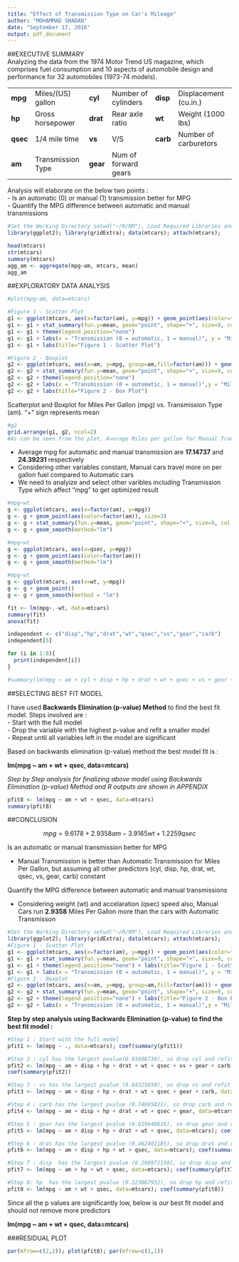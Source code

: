 ```yaml
---
title: "Effect of Transmission Type on Car's Mileage"
author: "MOHAMMAD SHADAN"
date: "September 17, 2016"
output: pdf_document
---
```

##EXECUTIVE SUMMARY  
Analyzing the data from the 1974 Motor Trend US magazine, which comprises fuel consumption and 10 aspects of automobile design and performance for 32 automobiles (1973-74 models).   

--------  -----------------------  -------- --------------------  -------- ----------------------------------------
**mpg**   Miles/(US) gallon        **cyl**  Number of cylinders   **disp** Displacement (cu.in.)   
**hp**    Gross horsepower         **drat** Rear axle ratio       **wt**   Weight (1000 lbs)     
**qsec**  1/4 mile time            **vs**   V/S                   **carb** Number of carburetors           
**am**    Transmission Type        **gear** Num of forward gears  
--------  -----------------------  -------- --------------------  -------- ----------------------------------------

Analysis will elaborate on the below two points :  
- Is an automatic (0) or manual (1) transmission better for MPG   
- Quantify the MPG difference between automatic and manual transmissions   

```r
#Set the Working Directory setwd("~/R/RM"), Load Required Libraries and mtcars dataset
library(ggplot2); library(gridExtra); data(mtcars); attach(mtcars);
```
```r
head(mtcars)
str(mtcars)
summary(mtcars)
agg_am <- aggregate(mpg~am, mtcars, mean)
agg_am
```  
##EXPLORATORY DATA ANALYSIS
```r
#plot(mpg~am, data=mtcars)

#Figure 1 - Scatter Plot
g1 <- ggplot(mtcars, aes(x=factor(am), y=mpg)) + geom_point(aes(color=factor(am)), size=3)
g1 <- g1 + stat_summary(fun.y=mean, geom="point", shape="+", size=9, col = "red")
g1 <- g1 + theme(legend.position="none")
g1 <- g1 + labs(x = "Transmission (0 = automatic, 1 = manual)", y = "Miles per Gallon(mpg)")
g1 <- g1 + labs(title="Figure 1 - Scatter Plot")

#Figure 2 - Boxplot
g2 <- ggplot(mtcars, aes(x=am, y=mpg, group=am,fill=factor(am))) + geom_boxplot()
g2 <- g2 + stat_summary(fun.y=mean, geom="point", shape="+", size=9, col = "red")
g2 <- g2 + theme(legend.position="none")
g2 <- g2 + labs(x = "Transmission (0 = automatic, 1 = manual)",y = "Miles per Gallon(mpg)")
g2 <- g2 + labs(title="Figure 2 - Box Plot")   
```
Scatterplot and Boxplot for Miles Per Gallon (mpg) vs. Transmission Type (am). "+" sign represents mean   

```r
#g2
grid.arrange(g1, g2, ncol=2)
#As can be seen from the plot, Average Miles per gallon for Manual Transmission compared to Automatic Transmission 
```

- Average mpg for automatic and manual transmission are **17.14737** and **24.39231** respectively
- Considering other variables constant, Manual cars travel more on per gallon fuel compared to Automatic cars
- We need to analyize and select other varibles including Transmission Type which affect "mpg" to get optimized result

```r
#mpg~wt
g <- ggplot(mtcars, aes(x=factor(am), y=mpg))
g <- g + geom_point(aes(color=factor(am)), size=3)
g <- g + stat_summary(fun.y=mean, geom="point", shape="+", size=9, col = "red")
g <- g + geom_smooth(method="lm")

#mpg~wt
g <- ggplot(mtcars, aes(x=qsec, y=mpg))
g <- g + geom_point(aes(color=factor(am)))
g <- g + geom_smooth(method="lm")

#mpg~wt
g <- ggplot(mtcars, aes(x=wt, y=mpg))
g <- g + geom_point()
g <- g + geom_smooth(method = "lm")

fit <- lm(mpg~.-wt, data=mtcars)
summary(fit)
anova(fit)

independent <- c("disp","hp","drat","wt","qsec","vs","gear","carb")
independent[5]

for (i in 1:8){
  print(independent[i])
}

#summary(lm(mpg ~ am + cyl + disp + hp + drat + wt + qsec + vs + gear + carb, data=mtcars))
```

##SELECTING BEST FIT MODEL

I have used **Backwards Elimination (p-value) Method** to find the best fit model. Steps involved are :   
- Start with the full model  
- Drop the variable with the highest p-value and refit a smaller model   
- Repeat until all variables left in the model are significant  

Based on backwards elimination (p-value) method the best model fit is :  

**lm(mpg ~ am + wt + qsec, data=mtcars)**   

*Step by Step analysis for finalizing above model using Backwards Elimination (p-value) Method and R outputs are shown in APPENDIX*  

```r
pfit8 <- lm(mpg ~ am + wt + qsec, data=mtcars)
summary(pfit8)
```

##CONCLUSION

$$ mpg = 9.6178 + 2.9358 am -3.9165 wt + 1.2259 qsec $$

Is an automatic or manual transmission better for MPG   

- Manual Transmission is better than Automatic Transmission for Miles Per Gallon, but assuming all other predictors (cyl, disp, hp, drat, wt, qsec, vs, gear, carb) constant   

Quantify the MPG difference between automatic and manual transmissions  

- Considering weight (wt) and accelaration (qsec) speed also, Manual Cars run **2.9358** Miles Per Gallon more than the cars with Automatic Transmisson   

\newpage

\begin{center}
APPENDIX
\end{center}

```r
#Set the Working Directory setwd("~/R/RM"), Load Required Libraries and mtcars dataset
library(ggplot2); library(gridExtra); data(mtcars); attach(mtcars);
#Figure 1 - Scatter Plot
g1 <- ggplot(mtcars, aes(x=factor(am), y=mpg)) + geom_point(aes(color=factor(am)), size=3)
g1 <- g1 + stat_summary(fun.y=mean, geom="point", shape="+", size=9, col = "red")
g1 <- g1 + theme(legend.position="none") + labs(title="Figure 1 - Scatter Plot")
g1 <- g1 + labs(x = "Transmission (0 = automatic, 1 = manual)", y = "Miles per Gallon(mpg)")
#Figure 2 - Boxplot
g2 <- ggplot(mtcars, aes(x=am, y=mpg, group=am,fill=factor(am))) + geom_boxplot()
g2 <- g2 + stat_summary(fun.y=mean, geom="point", shape="+", size=9, col = "red")
g2 <- g2 + theme(legend.position="none") + labs(title="Figure 2 - Box Plot")
g2 <- g2 + labs(x = "Transmission (0 = automatic, 1 = manual)",y = "Miles per Gallon(mpg)")
```

**Step by step analysis using Backwards Elimination (p-value) to find the best fit model :  **

```r
#Step 1 : Start with the full model
pfit1 <- lm(mpg ~ ., data=mtcars); coef(summary(pfit1))
```

```r
#Step 2 : cyl has the largest pvalue(0.91608738), so drop cyl and refit the model
pfit2 <- lm(mpg ~ am + disp + hp + drat + wt + qsec + vs + gear + carb, data=mtcars) 
coef(summary(pfit2))
```

```r
#Step 3 : vs has the largest pvalue (0.84325850), so drop vs and refit the model
pfit3 <- lm(mpg ~ am + disp + hp + drat + wt + qsec + gear + carb, data=mtcars); coef(summary(pfit3))
```

```r
#Step 4 : carb has the largest pvalue (0.74695821), so drop carb and refit the model
pfit4 <- lm(mpg ~ am + disp + hp + drat + wt + qsec + gear, data=mtcars); coef(summary(pfit4))
```

```r
#Step 5 : gear has the largest pvalue (0.619640616), so drop gear and refit the model
pfit5 <- lm(mpg ~ am + disp + hp + drat + wt + qsec, data=mtcars); coef(summary(pfit5))
```

```r
#Step 6 : drat has the largest pvalue (0.462401185), so drop drat and refit the model
pfit6 <- lm(mpg ~ am + disp + hp + wt + qsec, data=mtcars); coef(summary(pfit6))
```

```r
#Step 7 : disp  has the largest pvalue (0.298972150), so drop disp and refit the model
pfit7 <- lm(mpg ~ am + hp + wt + qsec, data=mtcars); coef(summary(pfit7))
```

```r
#Step 8: hp  has the largest pvalue (0.223087932), so drop hp and refit the model
pfit8 <- lm(mpg ~ am + wt + qsec, data=mtcars); coef(summary(pfit8))
```
Since all the p values are significantly low, below is our best fit model and should not remove more predictors   

**lm(mpg ~ am + wt + qsec, data=mtcars)**

###RESIDUAL PLOT   
```r
par(mfrow=c(2,2)); plot(pfit8); par(mfrow=c(1,1))
```



